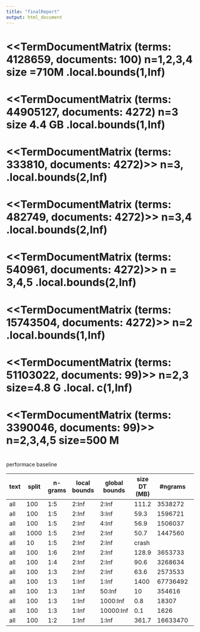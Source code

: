 ```yaml
---
title: "finalReport"
output: html_document
---
```


# <<TermDocumentMatrix (terms: 4128659, documents: 100)  n=1,2,3,4   size =710M .local.bounds(1,Inf)  #
# <<TermDocumentMatrix (terms: 44905127, documents: 4272) n=3 size 4.4 GB .local.bounds(1,Inf) 
# <<TermDocumentMatrix (terms: 333810, documents: 4272)>> n=3, .local.bounds(2,Inf)  
# <<TermDocumentMatrix (terms: 482749, documents: 4272)>> n=3,4 .local.bounds(2,Inf)  
# <<TermDocumentMatrix (terms: 540961, documents: 4272)>>  n = 3,4,5 .local.bounds(2,Inf) 
# <<TermDocumentMatrix (terms: 15743504, documents: 4272)>> n=2   .local.bounds(1,Inf) 
# <<TermDocumentMatrix (terms: 51103022, documents: 99)>>   n=2,3 size=4.8 G .local. c(1,Inf) 
# <<TermDocumentMatrix (terms: 3390046, documents: 99)>>  n=2,3,4,5 size=500 M


#
performace baseline


  
text  | split | n-grams | local bounds | global bounds | size DT (MB) | #ngrams  | accuracy (1000) | accuracy(62213) | time for a prediction (ms)
----- | ----- | ------- | ------------ | ------------- | ------------ | -------- | --------------- | --------------- | ------------------------
all   |  100  | 1:5     |  2:Inf       |   2:Inf       |  111.2       | 3538272  |  15.3223        |   13.9988       |  56.33453
all   |  100  | 1:5     |  2:Inf       |   3:Inf       |  59.3        | 1596721  |  15.8833        |                 |  57.31927  
all   |  100  | 1:5     |  2:Inf       |   4:Inf       |  56.9        | 1506037  |  15.7914        |                 |  57.18853  
all   | 1000  | 1:5     |  2:Inf       |   2:Inf       |  50.7        | 1447560  |  14.8900        |                 |  47.41283
all   |   10  | 1:5     |  2:Inf       |   2:Inf       |  crash       |          |                 |                 |  
all   |  100  | 1:6     |  2:Inf       |   2:Inf       |  128.9       | 3653733  |  15.1476        |                 |  56.33453
all   |  100  | 1:4     |  2:Inf       |   2:Inf       |  90.6        | 3268634  |  15.2395        |                 |  
all   |  100  | 1:3     |  2:Inf       |   2:Inf       |  63.6        | 2573533  |  15.0648        |                 |  
all   |  100  | 1:3     |  1:Inf       |   1:Inf       |  1400        |67736492  |  16.0901        |                 |  
all   |  100  | 1:3     |  1:Inf       |   50:Inf      |  10          |  354616  |  15.8006        |                 |  25.434488
all   |  100  | 1:3     |  1:Inf       |   1000:Inf    |  0.8         |  18307   |  12.710         |                 |  25.434488
all   |  100  | 1:3     |  1:Inf       |   10000:Inf   |  0.1         |  1626    |                 |                 |  14.1254
all   |  100  | 1:2     |  1:Inf       |   1:Inf       |  361.7       |16633470  |  14.5038        |                 |   245.7395


